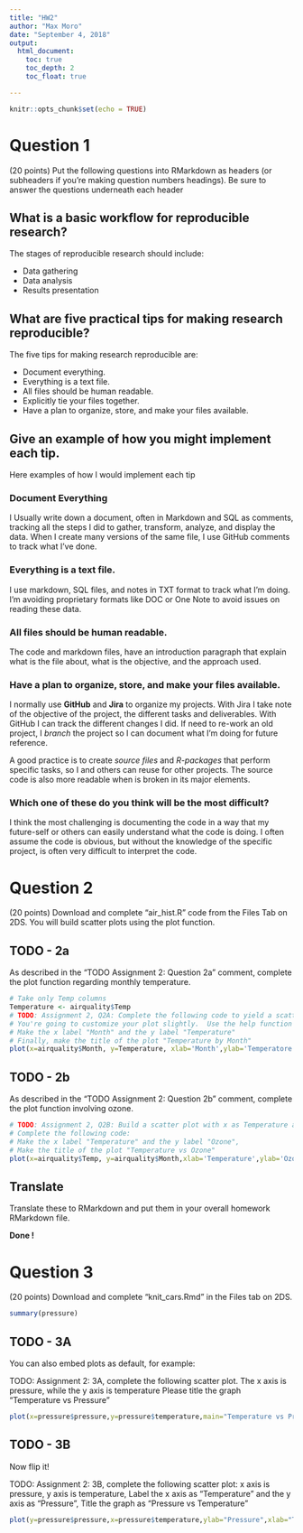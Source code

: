 ```yaml
---
title: "HW2"
author: "Max Moro"
date: "September 4, 2018"
output:
  html_document:
    toc: true
    toc_depth: 2
    toc_float: true

---
```


```r
knitr::opts_chunk$set(echo = TRUE)
```

# Question 1 

(20 points) Put the following questions into RMarkdown as headers (or subheaders
if you’re making question numbers headings). Be sure to answer the questions
underneath each header

## What is a basic workflow for reproducible research?

The stages of reproducible research should include:

- Data gathering
- Data analysis
- Results presentation

## What are five practical tips for making research reproducible?

The five tips for making research reproducible are:

-  Document everything.
-  Everything is a text file.
-  All files should be human readable.
-  Explicitly tie your files together.
-  Have a plan to organize, store, and make your files available.

## Give an example of how you might implement each tip.

Here examples of how I would implement each tip

### Document Everything

I Usually write down a document, often in Markdown and SQL as comments, tracking all the steps I did to  gather, transform, analyze, and display the data. When I create many versions of the same file, I use GitHub comments to track what I've done.

### Everything is a text file.

I use markdown, SQL files, and notes in TXT format to track what I'm doing. I'm avoiding proprietary formats like DOC or One Note to avoid issues on reading these data.

### All files should be human readable.

The code and markdown files, have an introduction paragraph that explain what is the file about, what is the objective, and the approach used.

### Have a plan to organize, store, and make your files available.

I normally use **GitHub** and **Jira** to organize my projects. With Jira I take note of the objective of the project, the different tasks and deliverables. With GitHub I can track the different changes I did. If need to re-work an old project, I *branch* the project so I can document what I'm doing for future reference.

A good practice is to create *source files* and *R-packages*  that perform specific tasks, so I and others can reuse for other projects. The source code is also more readable when is broken in its major elements.

### Which one of these do you think will be the most difficult?

I think the most challenging is documenting the code in a way that my future-self or others can easily understand what the code is doing. I often assume the code is obvious, but without the knowledge of the specific project, is often very difficult to interpret the code.

# Question 2

(20 points) Download and complete “air_hist.R” code from the Files Tab on 2DS. You
will build scatter plots using the plot function.

## TODO - 2a

As described in the “TODO Assignment 2: Question 2a” comment, complete the plot function regarding monthly temperature.

```r
# Take only Temp columns
Temperature <- airquality$Temp
# TODO: Assignment 2, Q2A: Complete the following code to yield a scatterplot with x as Month and y as Temp
# You're going to customize your plot slightly.  Use the help function to assist you if needed.
# Make the x label "Month" and the y label "Temperature"
# Finally, make the title of the plot "Temperature by Month" 
plot(x=airquality$Month, y=Temperature, xlab='Month',ylab='Temperatore',main="Temperature by Month" )
```

## TODO - 2b

As described in the “TODO Assignment 2: Question 2b” comment, complete the plot function involving ozone.

```r
# TODO: Assignment 2, Q2B: Build a scatter plot with x as Temperature and y as Ozone 
# Complete the following code:
# Make the x label "Temperature" and the y label "Ozone",
# Make the title of the plot "Temperature vs Ozone"
plot(x=airquality$Temp, y=airquality$Month,xlab='Temperature',ylab='Ozone',main="Temperature vs Ozone")

```

## Translate

Translate these to RMarkdown and put them in your overall homework RMarkdown file.

**Done !**


#  Question 3

(20 points) Download and complete “knit_cars.Rmd” in the Files tab on 2DS.

```r
summary(pressure)
```

## TODO - 3A
You can also embed plots as default, for example:

TODO: Assignment 2: 3A, complete the following scatter plot. The x axis is pressure, while the y axis is temperature
Please title the graph "Temperature vs Pressure"

```r
plot(x=pressure$pressure,y=pressure$temperature,main="Temperature vs Pressure")
```

## TODO - 3B

Now flip it!

TODO: Assignment 2: 3B, complete the following scatter plot: x axis is pressure, y axis is temperature, Label the x axis as "Temperature" and the y axis as "Pressure", Title the graph as "Pressure vs Temperature"


```r
plot(y=pressure$pressure,x=pressure$temperature,ylab="Pressure",xlab="Temperature",main= "Pressure vs Temperature")
```



